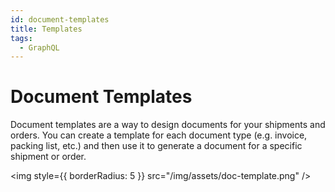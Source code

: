 ```yaml
---
id: document-templates
title: Templates
tags:
  - GraphQL
---
```


# Document Templates

Document templates are a way to design documents for your shipments and orders.
You can create a template for each document type (e.g. invoice, packing list, etc.) 
and then use it to generate a document for a specific shipment or order.

<img style={{ borderRadius: 5 }} src="/img/assets/doc-template.png" />
